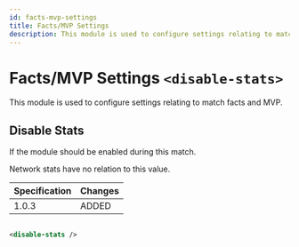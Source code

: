 ```yaml
---
id: facts-mvp-settings
title: Facts/MVP Settings
description: This module is used to configure settings relating to match facts and MVP.
---
```


# Facts/MVP Settings `<disable-stats>`

This module is used to configure settings relating to match facts and MVP.

## Disable Stats

If the module should be enabled during this match.

Network stats have no relation to this value.

| Specification | Changes |
| --- | --- |
| 1.0.3 | ADDED |

```xml

<disable-stats />

```

